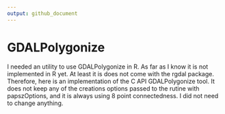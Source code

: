 ```yaml
---
output: github_document
---
```


<!-- README.md is generated from README.Rmd. Please edit that file -->

# GDALPolygonize

I needed an utility to use GDALPolygonize in R. As far as I know it is not implemented in R yet. At least it is does not come with the rgdal package. Therefore, here is an implementation of the C API GDALPolygonize tool. It does not keep any of the creations options passed to the rutine with papszOptions, and it is always using 8 point connectedness. I did not need to change anything.


